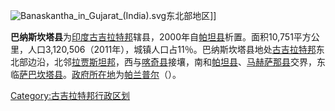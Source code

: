 [[File:Banaskantha_in_Gujarat_(India).svg|thumb]]东北部地区]]

'''巴纳斯坎塔县'''为[[印度|印度]][[古吉拉特邦|古吉拉特邦]]辖县，2000年自[[帕坦县|帕坦县]]析置。面积10,751平方公里，人口3,120,506（2011年），城镇人口占11％。巴纳斯坎塔县地处[[古吉拉特邦|古吉拉特邦]]东北部边沿，北邻[[拉贾斯坦邦|拉贾斯坦邦]]，西与[[喀奇县|喀奇县]]接壤，南和[[帕坦县|帕坦县]]、[[马赫萨那县|马赫萨那县]]交界，东临[[萨巴坎塔县|萨巴坎塔县]]。[[行政中心|政府所在地]]为[[帕兰普尔|帕兰普尔]]（{{le|Palanpur}}）。

[[Category:古吉拉特邦行政区划|Category:古吉拉特邦行政区划]]
{{india-geo-stub}}
{{Gujarat}}